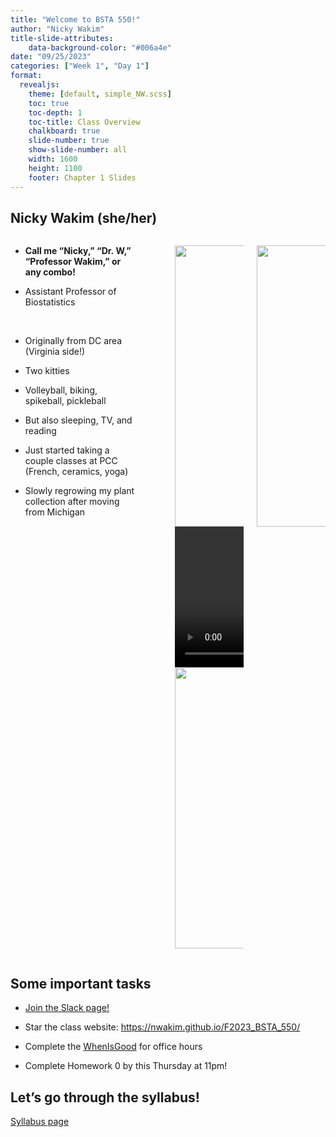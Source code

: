 ```yaml
---
title: "Welcome to BSTA 550!"
author: "Nicky Wakim"
title-slide-attributes:
    data-background-color: "#006a4e"
date: "09/25/2023"
categories: ["Week 1", "Day 1"]
format: 
  revealjs:
    theme: [default, simple_NW.scss]
    toc: true
    toc-depth: 1
    toc-title: Class Overview
    chalkboard: true
    slide-number: true
    show-slide-number: all
    width: 1600
    height: 1100
    footer: Chapter 1 Slides
---
```


## Nicky Wakim (she/her)

::: columns
::: {.column width="45%"}
-   **Call me "Nicky," "Dr. W," "Professor Wakim," or any combo!**

-   Assistant Professor of Biostatistics

     

-   Originally from DC area (Virginia side!)

-   Two kitties

-   Volleyball, biking, spikeball, pickleball

-   But also sleeping, TV, and reading

-   Just started taking a couple classes at PCC (French, ceramics, yoga)

-   Slowly regrowing my plant collection after moving from Michigan
:::

::: {.column width="5%"}
:::

::: {.column width="25%"}
![](/images/Intro_slides/bike.JPG){width="450"} ![](/images/Intro_slides/cats.mov){width="450"} ![](/images/Intro_slides/crater_lake.jpeg){width="450"}
:::

::: {.column width="25%"}
![](/images/Intro_slides/Narrows.JPG){width="450"}
:::
:::

## Some important tasks

-   [Join the Slack page!](https://join.slack.com/t/bsta550f23/shared_invite/zt-234443trn-SJOPMHIuUdZaVgSuFBHHIQ)

-   Star the class website: <https://nwakim.github.io/F2023_BSTA_550/>

-   Complete the [WhenIsGood](https://whenisgood.net/BSTA_550_OH) for office hours

-   Complete Homework 0 by this Thursday at 11pm!

## Let's go through the syllabus!

[Syllabus page](https://nwakim.github.io/F2023_BSTA_550/syllabus.html)
